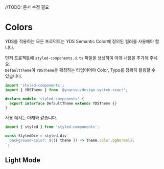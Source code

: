 
<Meta title="Foundation/Colors" />

//TODO: 문서 수정 필요

# Colors

YDS를 적용하는 모든 프로덕트는 YDS Semantic Color에 정의된 컬러를 사용해야 합니다.

먼저 프로젝트에 `styled-components.d.ts` 파일을 생성하여 아래 내용을 추가해 주세요.<br/>
`DefaultTheme`이 `YDSTheme`을 확장하는 타입이어야 Color, Typo를 정확히 활용할 수 있습니다.

```typescript
import 'styled-components';
import { YDSTheme } from '@yourssu/design-system-react';

declare module 'styled-components' {
  export interface DefaultTheme extends YDSTheme {}
}
```

사용 예시는 아래와 같습니다.

```typescript
import { styled } from 'styled-components';

const StyledDiv = styled.div`
  background-color: ${({ theme }) => theme.color.bgNormal};
`;
```

<h2>Light Mode</h2>

